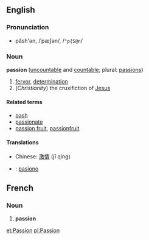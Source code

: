 ==English==
===Pronunciation===
*păsh'ən, /ˈpæʃən/, /<tt>"p{S@n</tt>/

===Noun===
'''passion''' ([[uncountable]] and [[countable]]; plural: [[passions]])

#[[fervor]], [[determination]]
#(''Christianity'') the cruxifiction of [[Jesus]]

====Related terms====
*[[pash]]
*[[passionate]]
*[[passion fruit]], [[passionfruit]]

====Translations====
*Chinese: [[激情]] (jī qíng)
* {{io}} : [[pasiono]]


==French==
===Noun===
# '''passion'''

[[et:Passion]]
[[pl:Passion]]